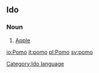 ==Ido==
===Noun===
# [[Apple]]

[[Category:Ido language]]

[[io:Pomo]]
[[it:pomo]]
[[pl:Pomo]]
[[sv:pomo]]